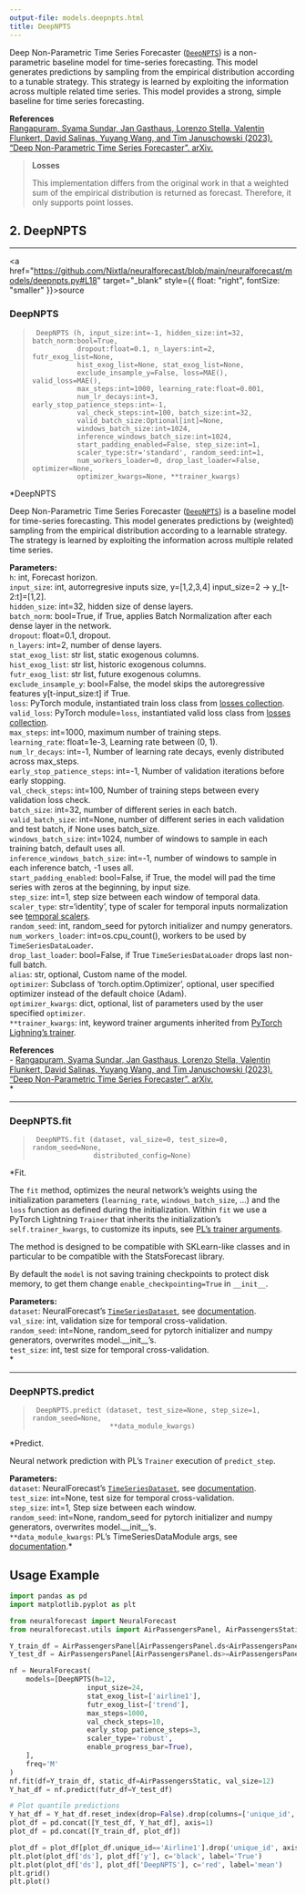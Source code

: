 ```yaml
---
output-file: models.deepnpts.html
title: DeepNPTS
---
```



Deep Non-Parametric Time Series Forecaster
([`DeepNPTS`](https://Nixtla.github.io/neuralforecast/models.deepnpts.html#deepnpts))
is a non-parametric baseline model for time-series forecasting. This
model generates predictions by sampling from the empirical distribution
according to a tunable strategy. This strategy is learned by exploiting
the information across multiple related time series. This model provides
a strong, simple baseline for time series forecasting.

**References**<br/> [Rangapuram, Syama Sundar, Jan Gasthaus, Lorenzo
Stella, Valentin Flunkert, David Salinas, Yuyang Wang, and Tim
Januschowski (2023). “Deep Non-Parametric Time Series Forecaster”.
arXiv.](https://arxiv.org/abs/2312.14657)<br/>

> **Losses**
>
> This implementation differs from the original work in that a weighted
> sum of the empirical distribution is returned as forecast. Therefore,
> it only supports point losses.

## 2. DeepNPTS

------------------------------------------------------------------------

<a
href="https://github.com/Nixtla/neuralforecast/blob/main/neuralforecast/models/deepnpts.py#L18"
target="_blank" style={{ float: "right", fontSize: "smaller" }}>source</a>

### DeepNPTS

> ``` text
>  DeepNPTS (h, input_size:int=-1, hidden_size:int=32, batch_norm:bool=True,
>            dropout:float=0.1, n_layers:int=2, futr_exog_list=None,
>            hist_exog_list=None, stat_exog_list=None,
>            exclude_insample_y=False, loss=MAE(), valid_loss=MAE(),
>            max_steps:int=1000, learning_rate:float=0.001,
>            num_lr_decays:int=3, early_stop_patience_steps:int=-1,
>            val_check_steps:int=100, batch_size:int=32,
>            valid_batch_size:Optional[int]=None,
>            windows_batch_size:int=1024,
>            inference_windows_batch_size:int=1024,
>            start_padding_enabled=False, step_size:int=1,
>            scaler_type:str='standard', random_seed:int=1,
>            num_workers_loader=0, drop_last_loader=False, optimizer=None,
>            optimizer_kwargs=None, **trainer_kwargs)
> ```

\*DeepNPTS

Deep Non-Parametric Time Series Forecaster
([`DeepNPTS`](https://Nixtla.github.io/neuralforecast/models.deepnpts.html#deepnpts))
is a baseline model for time-series forecasting. This model generates
predictions by (weighted) sampling from the empirical distribution
according to a learnable strategy. The strategy is learned by exploiting
the information across multiple related time series.

**Parameters:**<br/> `h`: int, Forecast horizon. <br/> `input_size`: int,
autorregresive inputs size, y=\[1,2,3,4\] input_size=2 -\>
y\_\[t-2:t\]=\[1,2\].<br/> `hidden_size`: int=32, hidden size of dense
layers.<br/> `batch_norm`: bool=True, if True, applies Batch
Normalization after each dense layer in the network.<br/> `dropout`:
float=0.1, dropout.<br/> `n_layers`: int=2, number of dense layers.<br/>
`stat_exog_list`: str list, static exogenous columns.<br/>
`hist_exog_list`: str list, historic exogenous columns.<br/>
`futr_exog_list`: str list, future exogenous columns.<br/>
`exclude_insample_y`: bool=False, the model skips the autoregressive
features y\[t-input_size:t\] if True.<br/> `loss`: PyTorch module,
instantiated train loss class from [losses
collection](https://nixtla.github.io/neuralforecast/losses.pytorch.html).<br/>
`valid_loss`: PyTorch module=`loss`, instantiated valid loss class from
[losses
collection](https://nixtla.github.io/neuralforecast/losses.pytorch.html).<br/>
`max_steps`: int=1000, maximum number of training steps.<br/>
`learning_rate`: float=1e-3, Learning rate between (0, 1).<br/>
`num_lr_decays`: int=-1, Number of learning rate decays, evenly
distributed across max_steps.<br/> `early_stop_patience_steps`: int=-1,
Number of validation iterations before early stopping.<br/>
`val_check_steps`: int=100, Number of training steps between every
validation loss check.<br/> `batch_size`: int=32, number of different
series in each batch.<br/> `valid_batch_size`: int=None, number of
different series in each validation and test batch, if None uses
batch_size.<br/> `windows_batch_size`: int=1024, number of windows to
sample in each training batch, default uses all.<br/>
`inference_windows_batch_size`: int=-1, number of windows to sample in
each inference batch, -1 uses all.<br/> `start_padding_enabled`:
bool=False, if True, the model will pad the time series with zeros at
the beginning, by input size.<br/> `step_size`: int=1, step size between
each window of temporal data.<br/> `scaler_type`: str=‘identity’, type of
scaler for temporal inputs normalization see [temporal
scalers](https://nixtla.github.io/neuralforecast/common.scalers.html).<br/>
`random_seed`: int, random_seed for pytorch initializer and numpy
generators.<br/> `num_workers_loader`: int=os.cpu_count(), workers to be
used by `TimeSeriesDataLoader`.<br/> `drop_last_loader`: bool=False, if
True `TimeSeriesDataLoader` drops last non-full batch.<br/> `alias`: str,
optional, Custom name of the model.<br/> `optimizer`: Subclass of
‘torch.optim.Optimizer’, optional, user specified optimizer instead of
the default choice (Adam).<br/> `optimizer_kwargs`: dict, optional, list
of parameters used by the user specified `optimizer`.<br/>
`**trainer_kwargs`: int, keyword trainer arguments inherited from
[PyTorch Lighning’s
trainer](https://pytorch-lightning.readthedocs.io/en/stable/api/pytorch_lightning.trainer.trainer.trainer.html?highlight=trainer).<br/>

**References**<br/> - [Rangapuram, Syama Sundar, Jan Gasthaus, Lorenzo
Stella, Valentin Flunkert, David Salinas, Yuyang Wang, and Tim
Januschowski (2023). “Deep Non-Parametric Time Series Forecaster”.
arXiv.](https://arxiv.org/abs/2312.14657)<br/>\*

------------------------------------------------------------------------

### DeepNPTS.fit

> ``` text
>  DeepNPTS.fit (dataset, val_size=0, test_size=0, random_seed=None,
>                distributed_config=None)
> ```

\*Fit.

The `fit` method, optimizes the neural network’s weights using the
initialization parameters (`learning_rate`, `windows_batch_size`, …) and
the `loss` function as defined during the initialization. Within `fit`
we use a PyTorch Lightning `Trainer` that inherits the initialization’s
`self.trainer_kwargs`, to customize its inputs, see [PL’s trainer
arguments](https://pytorch-lightning.readthedocs.io/en/stable/api/pytorch_lightning.trainer.trainer.trainer.html?highlight=trainer).

The method is designed to be compatible with SKLearn-like classes and in
particular to be compatible with the StatsForecast library.

By default the `model` is not saving training checkpoints to protect
disk memory, to get them change `enable_checkpointing=True` in
`__init__`.

**Parameters:**<br/> `dataset`: NeuralForecast’s
[`TimeSeriesDataset`](https://Nixtla.github.io/neuralforecast/tsdataset.html#timeseriesdataset),
see
[documentation](https://nixtla.github.io/neuralforecast/tsdataset.html).<br/>
`val_size`: int, validation size for temporal cross-validation.<br/>
`random_seed`: int=None, random_seed for pytorch initializer and numpy
generators, overwrites model.\_\_init\_\_’s.<br/> `test_size`: int, test
size for temporal cross-validation.<br/>\*

------------------------------------------------------------------------

### DeepNPTS.predict

> ``` text
>  DeepNPTS.predict (dataset, test_size=None, step_size=1, random_seed=None,
>                    **data_module_kwargs)
> ```

\*Predict.

Neural network prediction with PL’s `Trainer` execution of
`predict_step`.

**Parameters:**<br/> `dataset`: NeuralForecast’s
[`TimeSeriesDataset`](https://Nixtla.github.io/neuralforecast/tsdataset.html#timeseriesdataset),
see
[documentation](https://nixtla.github.io/neuralforecast/tsdataset.html).<br/>
`test_size`: int=None, test size for temporal cross-validation.<br/>
`step_size`: int=1, Step size between each window.<br/> `random_seed`:
int=None, random_seed for pytorch initializer and numpy generators,
overwrites model.\_\_init\_\_’s.<br/> `**data_module_kwargs`: PL’s
TimeSeriesDataModule args, see
[documentation](https://pytorch-lightning.readthedocs.io/en/1.6.1/extensions/datamodules.html#using-a-datamodule).\*

## Usage Example

```python
import pandas as pd
import matplotlib.pyplot as plt

from neuralforecast import NeuralForecast
from neuralforecast.utils import AirPassengersPanel, AirPassengersStatic
```


```python
Y_train_df = AirPassengersPanel[AirPassengersPanel.ds<AirPassengersPanel['ds'].values[-12]] # 132 train
Y_test_df = AirPassengersPanel[AirPassengersPanel.ds>=AirPassengersPanel['ds'].values[-12]].reset_index(drop=True) # 12 test

nf = NeuralForecast(
    models=[DeepNPTS(h=12,
                   input_size=24,
                   stat_exog_list=['airline1'],
                   futr_exog_list=['trend'],
                   max_steps=1000,
                   val_check_steps=10,
                   early_stop_patience_steps=3,
                   scaler_type='robust',
                   enable_progress_bar=True),
    ],
    freq='M'
)
nf.fit(df=Y_train_df, static_df=AirPassengersStatic, val_size=12)
Y_hat_df = nf.predict(futr_df=Y_test_df)

# Plot quantile predictions
Y_hat_df = Y_hat_df.reset_index(drop=False).drop(columns=['unique_id','ds'])
plot_df = pd.concat([Y_test_df, Y_hat_df], axis=1)
plot_df = pd.concat([Y_train_df, plot_df])

plot_df = plot_df[plot_df.unique_id=='Airline1'].drop('unique_id', axis=1)
plt.plot(plot_df['ds'], plot_df['y'], c='black', label='True')
plt.plot(plot_df['ds'], plot_df['DeepNPTS'], c='red', label='mean')
plt.grid()
plt.plot()
```

